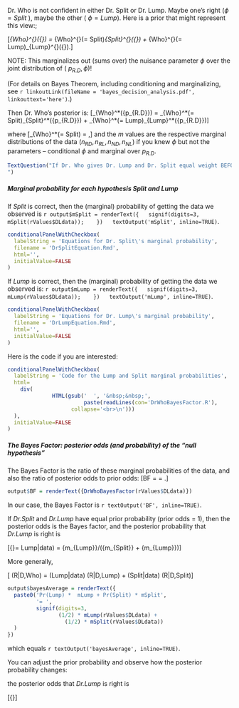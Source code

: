 
Dr. Who is not confident in either Dr. Split or Dr. Lump.  Maybe one’s right ($\phi  = Split$ ), maybe the other ( $\phi  = Lump$). Here is a prior that might represent this view:;

\[\pi _{Who}^{}({\bf{p}}) = \pi _{Who}^{}(\phi  = Split)\pi _{Split}^{}({\bf{p}}) + \pi _{Who}^{}(\phi  = Lump)\pi _{Lump}^{}({\bf{p}}).\]
 
NOTE: This marginalizes out (sums over) the nuisance parameter $\phi$ over the joint distribution of ( ${p_{R.D}},\phi$)!  

(For details on Bayes Theorem, including conditioning and marginalizing, see 
`r linkoutLink(fileName = 'bayes_decision_analysis.pdf',
linkouttext='here')`.)


Then Dr. Who’s posterior is:
 \[\pi _{Who}^*({p_{R.D}}) = \pi _{Who}^*(\phi  = Split)\pi _{Split}^*({p_{R.D}}) + \pi _{Who}^*(\phi  = Lump)\pi _{Lump}^*({p_{R.D}})\]
 
where
 \[\pi _{Who}^*(\phi  = Split) = \frac{{\pi (Split){m_{Split}}}}{{\pi (Split){m_{Split}} + \pi (Lump){m_{Lump}}}},\]
and the $m$ values are the respective marginal distributions of the data  $({n_{RD}},{n_{RL}},{n_{ND}},{n_{NL}})$ if you knew $\phi$ but not the parameters  --  conditional $\phi$ and marginal over ${p_{R.D}}$.  

```r
TextQuestion("If Dr. Who gives Dr. Lump and Dr. Split equal weight BEFORE seeing the data, is this still true AFTER seeing the data?
")
```

##### Marginal probability for each hypothesis Split and Lump

If *Split* is correct, then the (marginal) probability of getting the data we observed is 
`r output$mSplit = renderText({
  signif(digits=3, mSplit(rValues$DLdata)); 
  })
  textOutput('mSplit', inline=TRUE)
`.


```r
conditionalPanelWithCheckbox(
  labelString = 'Equations for Dr. Split\'s marginal probability', 
  filename = 'DrSplitEquation.Rmd',
  html='',
  initialValue=FALSE
)
```

If *Lump* is correct, then the (marginal) probability of getting the data we observed is:
`r output$mLump = renderText({
  signif(digits=3, mLump(rValues$DLdata)); 
  })
  textOutput('mLump', inline=TRUE)
`.

```r
conditionalPanelWithCheckbox(
  labelString = 'Equations for Dr. Lump\'s marginal probability', 
  filename = 'DrLumpEquation.Rmd',
  html='',
  initialValue=FALSE
)
```

Here is the code if you are interested:

```r
conditionalPanelWithCheckbox(
  labelString = 'Code for the Lump and Split marginal probabilities',
  html=
    div(
              HTML(gsub('  ', '&nbsp;&nbsp;',
                        paste(readLines(con='DrWhoBayesFactor.R'),
                    collapse='<br>\n')))
  ),
  initialValue=FALSE
)
```

##### The Bayes Factor: posterior odds (and probability) of the "null hypothesis"

The  Bayes Factor is the ratio of these marginal probabilities of the data,
and also the ratio of posterior odds to prior odds:
\[BF = \frac{m_{Split}}{m_{Lump}} = \frac{Pr(Split|data)}{Pr(Lump|data)}
\div \frac{Pr(Split)}{Pr(Lump)}.\]

```r
output$BF = renderText({DrWhoBayesFactor(rValues$DLdata)})
```

In our case, the Bayes Factor is `r textOutput('BF', inline=TRUE)`.

If *Dr.Split* and *Dr.Lump* have equal prior probability (prior odds = 1),
then the posterior odds is the Bayes factor,
and  the posterior probability that *Dr.Lump* is right is

\[{\rm{Pr(}}\phi  = Lump|data) = {m_{Lump}}/({m_{Split}} + {m_{Lump}})\]

More generally, 

\[
\Pr (R|D,Who) = \Pr (Lump|data) \times \Pr (R|D,Lump) + \Pr (Split|data) \times \Pr (R|D,Split)\]

```r
output$bayesAverage = renderText({
  paste0('Pr(Lump) *  mLump + Pr(Split) * mSplit',
         '= ',
         signif(digits=3,
                (1/2) * mLump(rValues$DLdata) +
                  (1/2) * mSplit(rValues$DLdata))
  )
})
```
which equals  `r textOutput('bayesAverage', inline=TRUE)`.

You can adjust the prior probability and observe how the posterior probability changes:

the posterior odds that *Dr.Lump* is right is

\[{\rm{Odds}(\phi = Lump|data) = \rm{Odds(}\phi  = Lump) \times {m_{Lump}}/{m_{Split}}}\]

